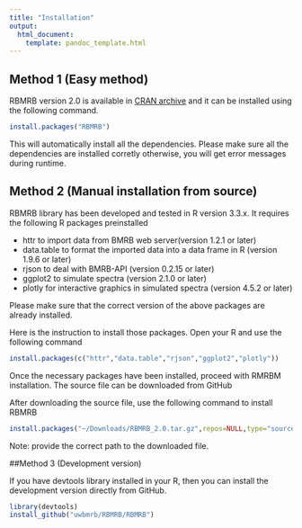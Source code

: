 ```yaml
---
title: "Installation"
output:
  html_document:
    template: pandoc_template.html
---
```


## Method 1 (Easy method)

RBMRB version 2.0 is available in [CRAN archive](https://CRAN.R-project.org/package=RBMRB) and it can be installed using the following command.
```r
install.packages("RBMRB")
```
This will automatically install all the dependencies. Please make sure all the dependencies are installed corretly otherwise, you will get error messages during runtime. 

## Method 2 (Manual installation from source)

RBMRB library has been developed and tested in R version 3.3.x. It requires the following R packages preinstalled

* httr to import data from BMRB web server(version 1.2.1 or later)
* data.table to format the imported data into a data frame in R (version 1.9.6 or later)
* rjson to deal with BMRB-API (version 0.2.15 or later)
* ggplot2 to simulate spectra (version 2.1.0 or later)
* plotly for interactive graphics in simulated spectra (version 4.5.2 or later)

Please make sure that the correct version of the above packages are already installed.

Here is the instruction to install those packages. Open your R and use the following command
```r
install.packages(c("httr","data.table","rjson","ggplot2","plotly"))
```
Once the necessary packages have been installed, proceed with RMRBM installation. The source file can be downloaded from GitHub

After downloading the source file, use the following command to install RBMRB 

```r
install.packages("~/Downloads/RBMRB_2.0.tar.gz",repos=NULL,type="source")
```
Note: provide the correct path to the downloaded file.

##Method 3 (Development version)

If you have devtools library installed in your R, then you can install the development version directly from GitHub.
```r
library(devtools)
install_github("uwbmrb/RBMRB/RBMRB")
```
